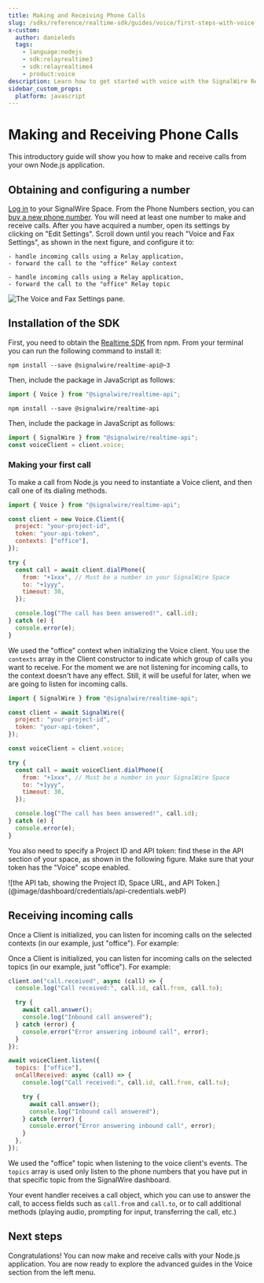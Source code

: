```yaml
---
title: Making and Receiving Phone Calls
slug: /sdks/reference/realtime-sdk/guides/voice/first-steps-with-voice
x-custom:
  author: danieleds
  tags:
    - language:nodejs
    - sdk:relayrealtime3
    - sdk:relayrealtime4
    - product:voice
description: Learn how to get started with voice with the SignalWire Realtime SDK.
sidebar_custom_props:
  platform: javascript 
---
```



# Making and Receiving Phone Calls


<LangSwitchMessage />

This introductory guide will show you how to make and receive calls from your own Node.js application.

## Obtaining and configuring a number

[Log in](https://signalwire.com/signin) to your SignalWire Space. From the Phone Numbers section, you can [buy a new phone number](/platform/phone-numbers/getting-started/buying-a-phone-number). You will need at least one number to make and receive calls. After you have acquired a number, open its settings by clicking on "Edit Settings". Scroll down until you reach "Voice and Fax Settings", as shown in the next figure, and configure it to:

<Language groupId="relay_version">
  <LangItem value="relayv3">

    - handle incoming calls using a Relay application,
    - forward the call to the "office" Relay context

  </LangItem>
  <LangItem value="relayv4">

    - handle incoming calls using a Relay application,
    - forward the call to the "office" Relay topic

  </LangItem>
</Language>

<Frame caption="Voice configuration setting for handling incoming calls.">

![The Voice and Fax Settings pane.](@image/dashboard/relay/app-voice-handler.webP)

</Frame>


<TopicExplanation />

## Installation of the SDK

First, you need to obtain the [Realtime SDK](https://www.npmjs.com/package/@signalwire/realtime-api) from npm. From your terminal you can run the following command to install it:

<Language groupId="relay_version">
  <LangItem value="relayv3">

```shell npm2yarn
npm install --save @signalwire/realtime-api@~3
```

Then, include the package in JavaScript as follows:

```js
import { Voice } from "@signalwire/realtime-api";
```

  </LangItem>
  <LangItem value="relayv4">

```shell npm2yarn
npm install --save @signalwire/realtime-api
```

Then, include the package in JavaScript as follows:

```js
import { SignalWire } from "@signalwire/realtime-api";
const voiceClient = client.voice;
```

  </LangItem>
</Language>

### Making your first call

To make a call from Node.js you need to instantiate a Voice client, and then call one of its dialing methods.

<Tabs groupId="relay_version" queryString>
<TabItem value="relayv3" label="Relay V3">

```js
import { Voice } from "@signalwire/realtime-api";

const client = new Voice.Client({
  project: "your-project-id",
  token: "your-api-token",
  contexts: ["office"],
});

try {
  const call = await client.dialPhone({
    from: "+1xxx", // Must be a number in your SignalWire Space
    to: "+1yyy",
    timeout: 30,
  });

  console.log("The call has been answered!", call.id);
} catch (e) {
  console.error(e);
}
```

We used the "office" context when initializing the Voice client. You use the `contexts` array in the Client constructor to indicate which group of calls you want to receive. For the moment we are not listening for incoming calls, to the context doesn't have any effect. Still, it will be useful for later, when we are going to listen for incoming calls.

</TabItem>
<TabItem value="relayv4" label="Relay V4">

```js
import { SignalWire } from "@signalwire/realtime-api";

const client = await SignalWire({
  project: "your-project-id",
  token: "your-api-token",
});

const voiceClient = client.voice;

try {
  const call = await voiceClient.dialPhone({
    from: "+1xxx", // Must be a number in your SignalWire Space
    to: "+1yyy",
    timeout: 30,
  });

  console.log("The call has been answered!", call.id);
} catch (e) {
  console.error(e);
}
```

</TabItem>
</Tabs>

You also need to specify a Project ID and API token: find these in the API section of your space, as shown in the following figure. Make sure that your token has the "Voice" scope enabled.

<Frame caption="You can find your Project ID and Token from the API tab in your SignalWire Space. Make sure your token has the 'Voice' scope enabled.">
![the API tab, showing the Project ID, Space URL, and API Token.](@image/dashboard/credentials/api-credentials.webP)
</Frame>

## Receiving incoming calls

<Language groupId="relay_version">
<LangItem value="relayv3">

Once a Client is initialized, you can listen for incoming calls on the selected contexts (in our example, just "office"). For example:

</LangItem>
<LangItem value="relayv4">

Once a Client is initialized, you can listen for incoming calls on the selected topics (in our example, just "office"). For example:

</LangItem>
</Language>

<Tabs groupId="relay_version" queryString>
<TabItem value="relayv3" label="Relay V3">

```js
client.on("call.received", async (call) => {
  console.log("Call received:", call.id, call.from, call.to);

  try {
    await call.answer();
    console.log("Inbound call answered");
  } catch (error) {
    console.error("Error answering inbound call", error);
  }
});
```

</TabItem>
<TabItem value="relayv4" label="Relay V4">

```javascript
await voiceClient.listen({
  topics: ["office"],
  onCallReceived: async (call) => {
    console.log("Call received:", call.id, call.from, call.to);

    try {
      await call.answer();
      console.log("Inbound call answered");
    } catch (error) {
      console.error("Error answering inbound call", error);
    }
  },
});
```

We used the "office" topic when listening to the voice client's events.
The `topics` array is used only listen to the phone numbers that you have
put in that specific topic from the SignalWire dashboard.

</TabItem>
</Tabs>

Your event handler receives a call object, which you can use to answer the call, to access fields such as `call.from` and `call.to`, or to call additional methods (playing audio, prompting for input, transferring the call, etc.)

## Next steps

Congratulations! You can now make and receive calls with your Node.js application. You are now ready to explore the advanced guides in the Voice section from the left menu.
